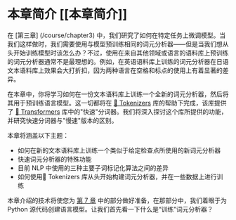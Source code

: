 # 本章简介 [[本章简介]]

<CourseFloatingBanner
    chapter={6}
    classNames="absolute z-10 right-0 top-0"
/>

在 [第三章] (/course/chapter3) 中，我们研究了如何在特定任务上微调模型。当我们这样做时，我们需要使用与模型预训练相同的词元分析器——但是当我们想从头开始训练模型时该怎么办？不过，使用在来自其他领域或语言的语料库上预训练的词元分析器通常不是最理想的。例如，在英语语料库上训练的词元分析器在日语文本语料库上效果会大打折扣，因为两种语言在空格和标点的使用上有着显著的差异。

在本章中，你将学习如何在一份文本语料库上训练一个全新的词元分析器，然后将其用于预训练语言模型。这一切都将在 [🤗 Tokenizers](https://github.com/huggingface/tokenizers) 库的帮助下完成，该库提供了 [🤗 Transformers](https://github.com/huggingface/transformers) 库中的"快速"分词器。我们将深入探讨这个库所提供的功能，并研究快速分词器与"慢速"版本的区别。

本章将涵盖以下主题：

* 如何在新的文本语料库上训练一个类似于给定检查点所使用的新词元分析器
* 快速词元分析器的特殊功能
* 目前 NLP 中使用的三种主要子词标记化算法之间的差异
* 如何使用🤗 Tokenizers 库从头开始构建词元分析器，并在一些数据上进行训练

本章介绍的技术将使您为 [第 7 章](/course/chapter7/6) 中的部分做好准备，在那部分中，我们着眼于为 Python 源代码创建语言模型。让我们首先看一下什么是“训练”词元分析器？